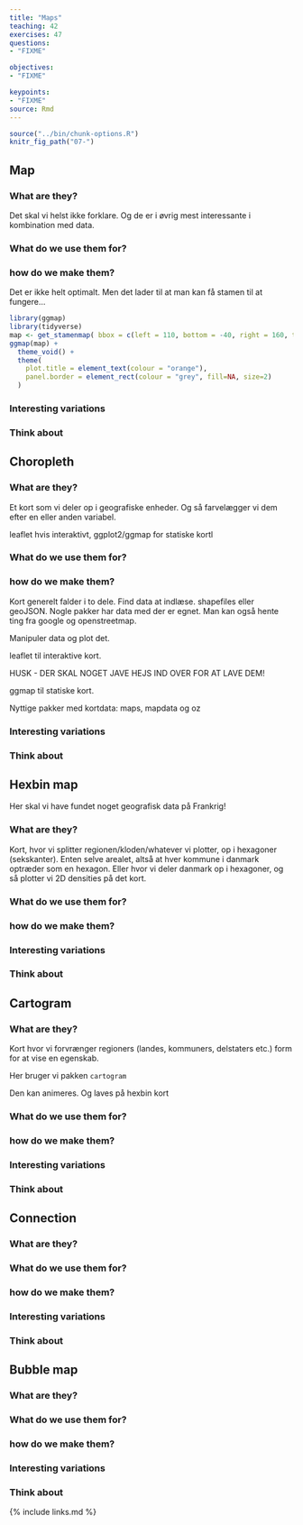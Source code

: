 ```yaml
---
title: "Maps"
teaching: 42
exercises: 47
questions: 
- "FIXME"

objectives:
- "FIXME"

keypoints:
- "FIXME"
source: Rmd
---
```


```r
source("../bin/chunk-options.R")
knitr_fig_path("07-")
```

## Map
### What are they?

Det skal vi helst ikke forklare. Og de er i øvrig mest interessante i kombination
med data.

### What do we use them for?

### how do we make them?

Det er ikke helt optimalt. Men det lader til at man kan få stamen til at 
fungere...

```r
library(ggmap)
library(tidyverse)
map <- get_stamenmap( bbox = c(left = 110, bottom = -40, right = 160, top = -10), zoom = 4, maptype = "terrain")
ggmap(map) + 
  theme_void() + 
  theme(
    plot.title = element_text(colour = "orange"), 
    panel.border = element_rect(colour = "grey", fill=NA, size=2)
  )

```



### Interesting variations

### Think about

## Choropleth
### What are they?

Et kort som vi deler op i geografiske enheder. Og så farvelægger vi dem
efter en eller anden variabel. 

leaflet hvis interaktivt, ggplot2/ggmap for statiske kortl

### What do we use them for?

### how do we make them?

Kort generelt falder i to dele. Find data at indlæse. shapefiles eller 
geoJSON. Nogle pakker har data med der er egnet. Man kan også hente
ting fra google og openstreetmap.

Manipuler data og plot det.

leaflet til interaktive kort.

HUSK - DER SKAL NOGET JAVE HEJS IND OVER FOR AT LAVE DEM!

ggmap til statiske kort.

Nyttige pakker med kortdata: maps, mapdata og oz

### Interesting variations

### Think about

## Hexbin map
Her skal vi have fundet noget geografisk data på Frankrig! 



### What are they?

Kort, hvor vi splitter regionen/kloden/whatever vi plotter, op i hexagoner 
(sekskanter). Enten selve arealet, altså at hver kommune i danmark optræder
som en hexagon. Eller hvor vi deler danmark op i hexagoner, og så plotter
vi 2D densities på det kort. 



### What do we use them for?

### how do we make them?

### Interesting variations

### Think about



## Cartogram

### What are they?

Kort hvor vi forvrænger regioners (landes, kommuners, delstaters etc.) form
for at vise en egenskab. 

Her bruger vi pakken `cartogram`

Den kan animeres. Og laves på hexbin kort

### What do we use them for?

### how do we make them?

### Interesting variations

### Think about



## Connection

### What are they?

### What do we use them for?

### how do we make them?

### Interesting variations

### Think about



## Bubble map

### What are they?

### What do we use them for?

### how do we make them?

### Interesting variations

### Think about

{% include links.md %}